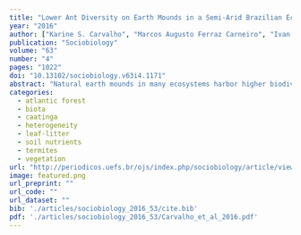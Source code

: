 ```yaml
---
title: "Lower Ant Diversity on Earth Mounds in a Semi-Arid Brazilian Ecosystem: Natural or a Sign of Degradation?"
year: "2016"
author: ["Karine S. Carvalho", "Marcos Augusto Ferraz Carneiro", "Ivan Cardoso Nascimento", "Amartya Kumar Saha", "Emilio Miguel Bruna"]
publication: "Sociobiology"
volume: "63"
number: "4"
pages: "1022"
doi: "10.13102/sociobiology.v63i4.1171"
abstract: "Natural earth mounds in many ecosystems harbor higher biodiversity than surroundings because they provide greater habitat heterogeneity. However, in the semi-arid Caatinga ecosystem of NE Brazil, natural mounds have much less vegetation and leaf litter with lower biodiversity as compared to the surrounding lowlands. The following hypotheses were tested: (i) low vegetation cover on the mounds results from highly compacted and leached soils as compared to adjacent lowlands and (ii) low vegetation cover reduce ant populations and diversity because of limited foraging and nesting resources. This study was carried out in four mound fields. At each mound field, 30 sampling were taken using pitfall traps.The high resistance of the mound soil to root penetration and low soil pH were the main reason for the difference in ant diversity between mound and adjacent lowlands. Adjacent lowlands were found to have twice as many ant individuals as the mounds along with higher ant species richness and diversity. These results suggest that environmental degradation in the Caatinga led to deforestation and thus compaction and leaching of soil mounds."
categories: 
  - atlantic forest
  - biota
  - caatinga
  - heterogeneity
  - leaf-litter
  - soil nutrients
  - termites
  - vegetation
url: "http://periodicos.uefs.br/ojs/index.php/sociobiology/article/view/1171"
image: featured.png
url_preprint: ""
url_code: ""
url_dataset: ""
bib: './articles/sociobiology_2016_53/cite.bib'
pdf: './articles/sociobiology_2016_53/Carvalho_et_al_2016.pdf'
---
```

